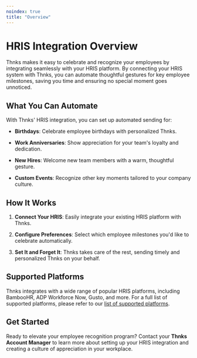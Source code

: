 ```yaml
---
noindex: true
title: "Overview"
---
```


# HRIS Integration Overview

Thnks makes it easy to celebrate and recognize your employees by integrating seamlessly with your HRIS platform. By connecting your HRIS system with Thnks, you can automate thoughtful gestures for key employee milestones, saving you time and ensuring no special moment goes unnoticed.

## What You Can Automate

With Thnks' HRIS integration, you can set up automated sending for:

* **Birthdays**: Celebrate employee birthdays with personalized Thnks.

* **Work Anniversaries**: Show appreciation for your team's loyalty and dedication.

* **New Hires**: Welcome new team members with a warm, thoughtful gesture.

* **Custom Events**: Recognize other key moments tailored to your company culture.

## How It Works

1. **Connect Your HRIS**: Easily integrate your existing HRIS platform with Thnks.

2. **Configure Preferences**: Select which employee milestones you'd like to celebrate automatically.

3. **Set It and Forget It**: Thnks takes care of the rest, sending timely and personalized Thnks on your behalf.

## Supported Platforms

Thnks integrates with a wide range of popular HRIS platforms, including BambooHR, ADP Workforce Now, Gusto, and more. For a full list of supported platforms, please refer to our [list of supported platforms](/hris/platforms).

## Get Started

Ready to elevate your employee recognition program? Contact your **Thnks Account Manager** to learn more about setting up your HRIS integration and creating a culture of appreciation in your workplace.